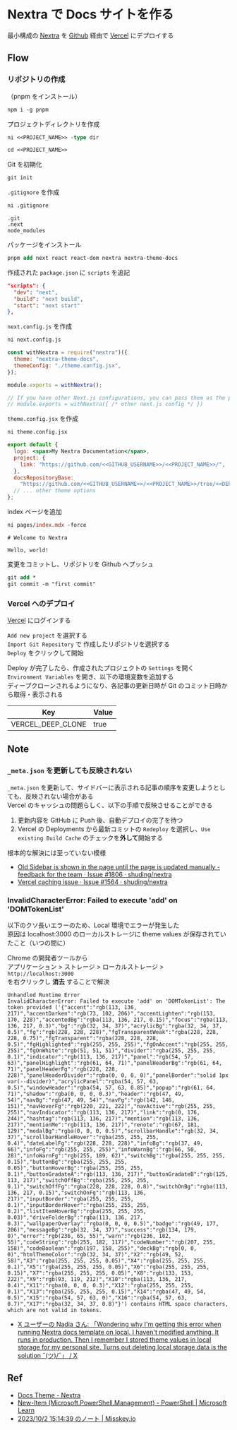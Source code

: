 # Nextra で Docs サイトを作る

最小構成の [Nextra](https://nextra.site/) を [Github](https://github.com/) 経由で [Vercel](https://vercel.com/) にデプロイする

## Flow

### リポジトリの作成

（pnpm をインストール）

```ps
npm i -g pnpm
```

プロジェクトディレクトリを作成

```ps
ni <<PROJECT_NAME>> -type dir
```

```ps
cd <<PROJECT_NAME>>
```

Git を初期化

```ps
git init
```

`.gitignore` を作成

```ps
ni .gitignore
```

```.gitignore filename=".gitignore"
.git
.next
node_modules
```

パッケージをインストール

```ps
pnpm add next react react-dom nextra nextra-theme-docs
```

作成された `package.json` に `scripts` を追記

```json filename="package.json"
"scripts": {
  "dev": "next",
  "build": "next build",
  "start": "next start"
},
```

`next.config.js` を作成

```ps
ni next.config.js
```

```js filename="next.config.js"
const withNextra = require("nextra")({
  theme: "nextra-theme-docs",
  themeConfig: "./theme.config.jsx",
});

module.exports = withNextra();

// If you have other Next.js configurations, you can pass them as the parameter:
// module.exports = withNextra({ /* other next.js config */ })
```

`theme.config.jsx` を作成

```ps
ni theme.config.jsx
```

```jsx filename="theme.config.jsx"
export default {
  logo: <span>My Nextra Documentation</span>,
  project: {
    link: "https://github.com/<<GITHUB_USERNAME>>/<<PROJECT_NAME>>/",
  },
  docsRepositoryBase:
    "https://github.com/<<GITHUB_USERNAME>>/<<PROJECT_NAME>>/tree/<<DEPLOY_BRANCH>>/",
  // ... other theme options
};
```

index ページを追加

```ps
ni pages/index.mdx -force
```

```mdx filename="pages/index.mdx"
# Welcome to Nextra

Hello, world!
```

変更をコミットし、リポジトリを Github へプッシュ

```ps
git add *
git commit -m "first commit"
```

### Vercel へのデプロイ

[Vercel](https://vercel.com/) にログインする

`Add new project` を選択する\
`Import Git Repository` で 作成したリポジトリを選択する\
`Deploy` をクリックして開始

Deploy が完了したら、作成されたプロジェクトの `Settings` を開く\
`Environment Variables` を開き、以下の環境変数を追加する\
ディープクローンされるようになり、各記事の更新日時が Git のコミット日時から取得・表示される

| Key               | Value |
| ----------------- | ----- |
| VERCEL_DEEP_CLONE | true  |

## Note

### `_meta.json` を更新しても反映されない

`_meta.json` を更新して、サイドバーに表示される記事の順序を変更しようとしても、反映されない場合がある\
Vercel のキャッシュの問題らしく、以下の手順で反映させることができる

1. 更新内容を GitHub に Push 後、自動デプロイの完了を待つ
2. Vercel の Deployments から最新コミットの `Redeploy` を選択し、`​Use existing Build Cache` のチェックを**外して**開始する

根本的な解決には至っていない模様

- [Old Sidebar is shown in the page until the page is updated manually - feedback for the team · Issue #1806 · shuding/nextra](https://github.com/shuding/nextra/issues/1806)
- [Vercel caching issue · Issue #1564 · shuding/nextra](https://github.com/shuding/nextra/issues/1564)

### InvalidCharacterError: Failed to execute 'add' on 'DOMTokenList'

以下のクソ長いエラーのため、Local 環境でエラーが発生した\
原因は localhost:3000 のローカルストレージに theme values が保存されていたこと（いつの間に）

Chrome の開発者ツールから\
アプリケーション > ストレージ > ローカルストレージ > `http://localhost:3000`\
を右クリックし **消去** することで解決

```text
Unhandled Runtime Error
InvalidCharacterError: Failed to execute 'add' on 'DOMTokenList': The token provided ('{"accent":"rgb(113, 136, 217)","accentDarken":"rgb(73, 102, 206)","accentLighten":"rgb(153, 170, 228)","accentedBg":"rgba(113, 136, 217, 0.15)","focus":"rgba(113, 136, 217, 0.3)","bg":"rgb(32, 34, 37)","acrylicBg":"rgba(32, 34, 37, 0.5)","fg":"rgb(228, 228, 228)","fgTransparentWeak":"rgba(228, 228, 228, 0.75)","fgTransparent":"rgba(228, 228, 228, 0.5)","fgHighlighted":"rgb(255, 255, 255)","fgOnAccent":"rgb(255, 255, 255)","fgOnWhite":"rgb(51, 51, 51)","divider":"rgba(255, 255, 255, 0.1)","indicator":"rgb(113, 136, 217)","panel":"rgb(54, 57, 63)","panelHighlight":"rgb(61, 64, 71)","panelHeaderBg":"rgb(61, 64, 71)","panelHeaderFg":"rgb(228, 228, 228)","panelHeaderDivider":"rgba(0, 0, 0, 0)","panelBorder":"solid 1px var(--divider)","acrylicPanel":"rgba(54, 57, 63, 0.5)","windowHeader":"rgba(54, 57, 63, 0.85)","popup":"rgb(61, 64, 71)","shadow":"rgba(0, 0, 0, 0.3)","header":"rgb(47, 49, 54)","navBg":"rgb(47, 49, 54)","navFg":"rgb(142, 146, 151)","navHoverFg":"rgb(220, 221, 222)","navActive":"rgb(255, 255, 255)","navIndicator":"rgb(113, 136, 217)","link":"rgb(0, 176, 244)","hashtag":"rgb(113, 136, 217)","mention":"rgb(113, 136, 217)","mentionMe":"rgb(113, 136, 217)","renote":"rgb(67, 181, 129)","modalBg":"rgba(0, 0, 0, 0.5)","scrollbarHandle":"rgb(32, 34, 37)","scrollbarHandleHover":"rgba(255, 255, 255, 0.4)","dateLabelFg":"rgb(228, 228, 228)","infoBg":"rgb(37, 49, 66)","infoFg":"rgb(255, 255, 255)","infoWarnBg":"rgb(66, 50, 28)","infoWarnFg":"rgb(255, 189, 62)","switchBg":"rgba(255, 255, 255, 0.15)","buttonBg":"rgba(255, 255, 255, 0.05)","buttonHoverBg":"rgba(255, 255, 255, 0.1)","buttonGradateA":"rgb(113, 136, 217)","buttonGradateB":"rgb(125, 113, 217)","switchOffBg":"rgba(255, 255, 255, 0.1)","switchOffFg":"rgba(228, 228, 228, 0.8)","switchOnBg":"rgba(113, 136, 217, 0.15)","switchOnFg":"rgb(113, 136, 217)","inputBorder":"rgba(255, 255, 255, 0.1)","inputBorderHover":"rgba(255, 255, 255, 0.2)","listItemHoverBg":"rgba(255, 255, 255, 0.03)","driveFolderBg":"rgba(113, 136, 217, 0.3)","wallpaperOverlay":"rgba(0, 0, 0, 0.5)","badge":"rgb(49, 177, 206)","messageBg":"rgb(32, 34, 37)","success":"rgb(134, 179, 0)","error":"rgb(236, 65, 55)","warn":"rgb(236, 182, 55)","codeString":"rgb(255, 182, 117)","codeNumber":"rgb(207, 255, 158)","codeBoolean":"rgb(197, 158, 255)","deckBg":"rgb(0, 0, 0)","htmlThemeColor":"rgb(32, 34, 37)","X2":"rgb(49, 52, 58)","X3":"rgba(255, 255, 255, 0.05)","X4":"rgba(255, 255, 255, 0.1)","X5":"rgba(255, 255, 255, 0.05)","X6":"rgba(255, 255, 255, 0.15)","X7":"rgba(255, 255, 255, 0.05)","X8":"rgb(133, 153, 222)","X9":"rgb(93, 119, 212)","X10":"rgba(113, 136, 217, 0.4)","X11":"rgba(0, 0, 0, 0.3)","X12":"rgba(255, 255, 255, 0.1)","X13":"rgba(255, 255, 255, 0.15)","X14":"rgba(47, 49, 54, 0.5)","X15":"rgba(54, 57, 63, 0)","X16":"rgba(54, 57, 63, 0.7)","X17":"rgba(32, 34, 37, 0.8)"}') contains HTML space characters, which are not valid in tokens.
```

- [X ユーザーの Nadia さん: 「Wondering why I'm getting this error when running Nextra docs template on local. I haven't modified anything. It runs in production. Then I remember I stored theme values in local storage for my personal site. Turns out deleting local storage data is the solution ¯\(ツ)/¯」 / X](https://twitter.com/nadiannis/status/1672962849562570753)

## Ref

- [Docs Theme - Nextra](https://nextra.site/docs/docs-theme/start)
- [New-Item (Microsoft.PowerShell.Management) - PowerShell | Microsoft Learn](https://learn.microsoft.com/en-us/powershell/module/microsoft.powershell.management/new-item)
- [2023/10/2 15:14:39 のノート | Misskey.io](https://misskey.io/notes/9kc28mo8sk)
